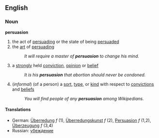 ==English==
===Noun===
'''persuasion'''
#the act of [[persuading]] or the state of being [[persuaded]]
#the [[art]] of [[persuade|persuading]]
#:''It will require a master of '''persuasion''' to change his mind.''
#a [[strongly]] held [[conviction]], [[opinion]] or [[belief]]
#:''It is his '''persuasion''' that abortion should never be condoned.''
#(''informal'') (of a person) a [[sort]], [[type]], or [[kind]] with respect to [[conviction]]s and [[belief]]s
#:''You will find people of any '''persuasion''' among Wikipedians.''
====Translations====
*German: [[Überredung]] ''f'' (1), [[Überredungskunst]] ''f'' (2), [[Persuasion]] ''f'' (1,2), [[Überzeugung]] ''f'' (3,4)
*Russian: [[убеждение]]